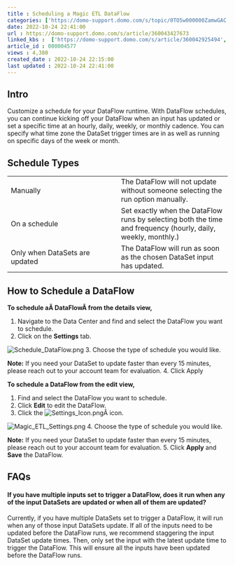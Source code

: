 ```yaml
---
title : Scheduling a Magic ETL DataFlow
categories: ['https://domo-support.domo.com/s/topic/0TO5w000000ZamwGAC']
date: 2022-10-24 22:41:00
url : https://domo-support.domo.com/s/article/360043427673
linked_kbs :  ['https://domo-support.domo.com/s/article/360042925494', 'https://domo-support.domo.com/s/knowledge-base', 'https://domo-support.domo.com/s/article/360043429953', 'https://domo-support.domo.com/s/article/360043427673', 'https://domo-support.domo.com/s/article/360043429933', 'https://domo-support.domo.com/s/article/360043429693', 'https://domo-support.domo.com/s/topic/0TO5w000000ZamwGAC', 'https://domo-support.domo.com/s/article/360043429913']
article_id : 000004577
views : 4,380
created_date : 2022-10-24 22:15:00
last updated : 2022-10-24 22:41:00
---
```




Intro
-----


Customize a schedule for your DataFlow runtime. With DataFlow schedules, you can continue kicking off your DataFlow when an input has updated or set a specific time at an hourly, daily, weekly, or monthly cadence. You can specify what time zone the DataSet trigger times are in as well as running on specific days of the week or month.



Schedule Types
---------------




|  |  |
| --- | --- |
| Manually | The DataFlow will not update without someone selecting the run option manually. |
| On a schedule | Set exactly when the DataFlow runs by selecting both the time and frequency (hourly, daily, weekly, monthly.) |
| Only when DataSets are updated | The DataFlow will run as soon as the chosen DataSet input has updated. |


How to Schedule a DataFlow
--------------------------


**To schedule aÂ DataFlowÂ from the details view,**


1. Navigate to the Data Center and find and select the DataFlow you want to schedule.
2. Click on the **Settings** tab.  
  
![Schedule_DataFlow.png](Schedule_DataFlow.png)
3. Choose the type of schedule you would like.


**Note:** If you need your DataSet to update faster than every 15 minutes, please reach out to your account team for evaluation.
4. Click Apply


**To schedule a DataFlow from the edit view,**


1. Find and select the DataFlow you want to schedule.
2. Click **Edit** to edit the DataFlow.
3. Click the ![Settings_Icon.png](Settings_Icon.png)Â icon.  
  
![Magic_ETL_Settings.png](Magic_ETL_Settings.png)
4. Choose the type of schedule you would like.


**Note:** If you need your DataSet to update faster than every 15 minutes, please reach out to your account team for evaluation.
5. Click **Apply** and **Save** the DataFlow.


FAQs
----


#### If you have multiple inputs set to trigger a DataFlow, does it run when any of the input DataSets are updated or when all of them are updated?


Currently, if you have multiple DataSets set to trigger a DataFlow, it will run when any of those input DataSets update. If all of the inputs need to be updated before the DataFlow runs, we recommend staggering the input DataSet update times. Then, only set the input with the latest update time to trigger the DataFlow. This will ensure all the inputs have been updated before the DataFlow runs.